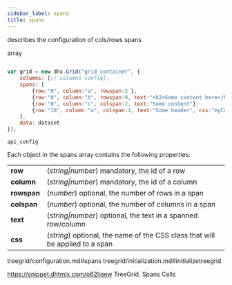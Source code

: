 ```yaml
---
sidebar_label: spans
title: spans
---
```



          


<Short>
 
describes the configuration of cols/rows spans





</Short>



<Type>
 array


</Type>


~~~js
 
var grid = new dhx.Grid("grid_container", {
	columns: [// columns config],
	spans: [
		{row:"0", column:"a", rowspan:5 },
		{row:"0", column:"b", rowspan:9, text:"<h2>Some content here</h2>"},
		{row:"0", column:"c", colspan:2, text:"Some content"},
		{row:"10", column:"a", colspan:4, text:"Some header", css:"myCustomColspan"}
	],
	data: dataset
});


~~~
	api_config

<Descr>
 
Each object in the spans array contains the following properties:

<table class="webixdoc_links">
	<tbody>
        <tr>
			<td class="webixdoc_links0"><b>row</b></td>
			<td>(<i>string|number</i>) mandatory, the id of a row</td>
		</tr>
		<tr>
			<td class="webixdoc_links0"><b>column</b></td>
			<td>(<i>string|number</i>) mandatory, the id of a column</td>
		</tr>
		<tr>
			<td class="webixdoc_links0"><b>rowspan</b></td>
			<td>(<i>number</i>) optional, the number of rows in a span</td>
		</tr>
		<tr>
			<td class="webixdoc_links0"><b>colspan</b></td>
			<td>(<i>number</i>) optional, the number of columns in a span</td>
		</tr>
		<tr>
			<td class="webixdoc_links0"><b>text</b></td>
			<td>(<i>string|number</i>) optional, the text in a spanned row/column</td>
		</tr>
		<tr>
			<td class="webixdoc_links0"><b>css</b></td>
			<td>(<i>string</i>) optional, the name of the CSS class that will be applied to a span</td>
		</tr>
    </tbody>
</table>


</Descr>


 treegrid/configuration.md#spans
treegrid/initialization.md#initializetreegrid

 https://snippet.dhtmlx.com/o62liqew	TreeGrid. Spans Cells